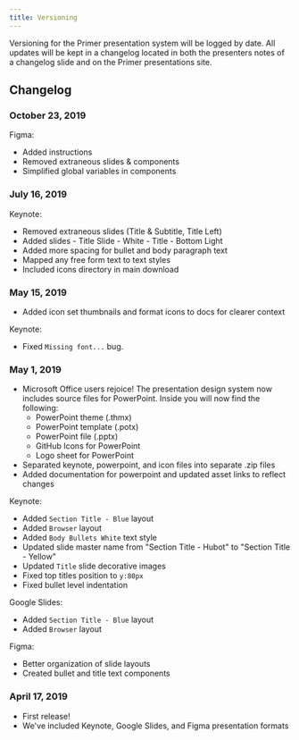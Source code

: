 ```yaml
---
title: Versioning
---
```


Versioning for the Primer presentation system will be logged by date. All updates will be kept in a changelog located in both the presenters notes of a changelog slide and on the Primer presentations site.

## Changelog

### October 23, 2019

Figma:

- Added instructions
- Removed extraneous slides & components
- Simplified global variables in components

### July 16, 2019

Keynote:

- Removed extraneous slides (Title & Subtitle, Title Left)
- Added slides - Title Slide - White - Title - Bottom Light
- Added more spacing for bullet and body paragraph text
- Mapped any free form text to text styles
- Included icons directory in main download

### May 15, 2019

- Added icon set thumbnails and format icons to docs for clearer context

Keynote:

- Fixed `Missing font...` bug.

### May 1, 2019

- Microsoft Office users rejoice! The presentation design system now includes source files for PowerPoint. Inside you will now find the following:
  - PowerPoint theme (.thmx)
  - PowerPoint template (.potx)
  - PowerPoint file (.pptx)
  - GitHub Icons for PowerPoint
  - Logo sheet for PowerPoint
- Separated keynote, powerpoint, and icon files into separate .zip files
- Added documentation for powerpoint and updated asset links to reflect changes

Keynote:

- Added `Section Title - Blue` layout
- Added `Browser` layout
- Added `Body Bullets White` text style
- Updated slide master name from "Section Title - Hubot" to "Section Title - Yellow"
- Updated `Title` slide decorative images
- Fixed top titles position to `y:80px`
- Fixed bullet level indentation

Google Slides:

- Added `Section Title - Blue` layout
- Added `Browser` layout

Figma:

- Better organization of slide layouts
- Created bullet and title text components

### April 17, 2019

- First release!
- We've included Keynote, Google Slides, and Figma presentation formats
